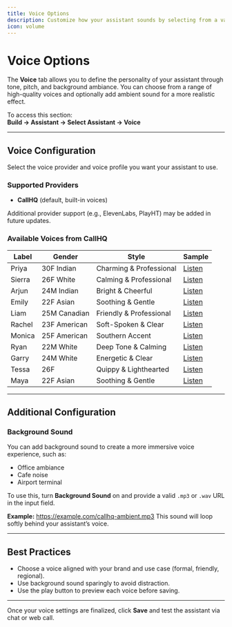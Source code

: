 ```yaml
---
title: Voice Options
description: Customize how your assistant sounds by selecting from a variety of high-quality AI voices.
icon: volume
---
```


# Voice Options

The **Voice** tab allows you to define the personality of your assistant through tone, pitch, and background ambiance. You can choose from a range of high-quality voices and optionally add ambient sound for a more realistic effect.

To access this section:  
**Build → Assistant → Select Assistant → Voice**

---

## Voice Configuration

Select the voice provider and voice profile you want your assistant to use.

### Supported Providers

- **CallHQ** (default, built-in voices)

Additional provider support (e.g., ElevenLabs, PlayHT) may be added in future updates.

### Available Voices from CallHQ

| Label | Gender | Style | Sample |
|-------|--------|--------|--------|
| Priya |30F Indian | Charming & Professional | [Listen](https://callhq.s3.ap-south-1.amazonaws.com/call_jarvis/bc752145-a261-41b2-a3f5-2137e842f628-1750160867162-2f9d90ef-fd63-4bee-b1df-870a97a5e86a-mono.wav) |
| Sierra |26F White | Calming & Professional | [Listen](https://callhq.s3.ap-south-1.amazonaws.com/call_jarvis/effc4c64-f82f-43db-95a6-d0fcb0d19bbe-1750159779319-703683de-dcd4-49d5-a2e7-992c4ea856a1-mono.wav) |
| Arjun |24M Indian | Bright & Cheerful | [Listen](https://callhq.s3.ap-south-1.amazonaws.com/call_jarvis/8161c04e-e23d-4aa6-ba36-0e63f6b01761-1750159893558-b2336b21-cf84-4346-9a3a-b059817656c7-mono.wav) |
| Emily |22F Asian | Soothing & Gentle | [Listen](https://callhq.s3.ap-south-1.amazonaws.com/call_jarvis/d9e73acc-b7aa-4565-b760-4883d18afc38-1750160005872-1f1ddfcb-8311-4404-a973-0d84ce999454-mono.wav) |
| Liam |25M Canadian | Friendly & Professional | [Listen](https://callhq.s3.ap-south-1.amazonaws.com/call_jarvis/dcafd5da-14e4-4028-896c-0908476e7356-1750160108136-a0332730-0b4b-45d3-a296-65e9338b7bc6-mono.wav) |
| Rachel |23F American | Soft-Spoken & Clear | [Listen](https://callhq.s3.ap-south-1.amazonaws.com/call_jarvis/67cb3db8-cf75-45be-bde6-52ab84e426a3-1750160197410-91ed8549-eb33-4bbf-b2ac-761d2870b8e6-mono.wav) |
| Monica |25F American | Southern Accent | [Listen](https://callhq.s3.ap-south-1.amazonaws.com/call_jarvis/0c715e96-7fee-4207-ba09-bd6a9445b603-1750160337248-5b6a2e13-f5e5-48db-a40a-b43a9e7cc47f-mono.wav) |
| Ryan |22M White | Deep Tone & Calming | [Listen](https://callhq.s3.ap-south-1.amazonaws.com/call_jarvis/3e7afb83-2c58-4439-acc6-4d8b883f559e-1750160408872-967b5acc-4228-4147-9dcc-b6d2014161ca-mono.wav) |
| Garry |24M White | Energetic & Clear | [Listen](https://callhq.s3.ap-south-1.amazonaws.com/call_jarvis/0eeadb08-d9d4-49aa-9e0f-9eea5eb9ebf6-1750160513253-88edb6bb-28e6-466e-bf34-5410ce0b79a5-mono.wav) |
| Tessa |26F | Quippy & Lighthearted | [Listen](https://callhq.s3.ap-south-1.amazonaws.com/call_jarvis/6f3544ec-21de-4a1e-bdef-910eebec047b-1750160622450-ce798bb0-b0bf-420c-b2fb-f0e778953f6f-mono.wav) |
| Maya |22F Asian | Soothing & Gentle | [Listen](https://callhq.s3.ap-south-1.amazonaws.com/call_jarvis/8f12eb2d-7fa7-4e8d-8608-9e25fcb277a3-1750659828188-03577ae5-c35b-4c4d-be0d-705c9b498bb5-mono.wav) |

---

## Additional Configuration

### Background Sound

You can add background sound to create a more immersive voice experience, such as:

- Office ambiance
- Cafe noise
- Airport terminal

To use this, turn **Background Sound** on and provide a valid `.mp3` or `.wav` URL in the input field.

**Example:**
https://example.com/callhq-ambient.mp3
This sound will loop softly behind your assistant’s voice.

---

## Best Practices

- Choose a voice aligned with your brand and use case (formal, friendly, regional).
- Use background sound sparingly to avoid distraction.
- Use the play button to preview each voice before saving.

---

Once your voice settings are finalized, click **Save** and test the assistant via chat or web call.